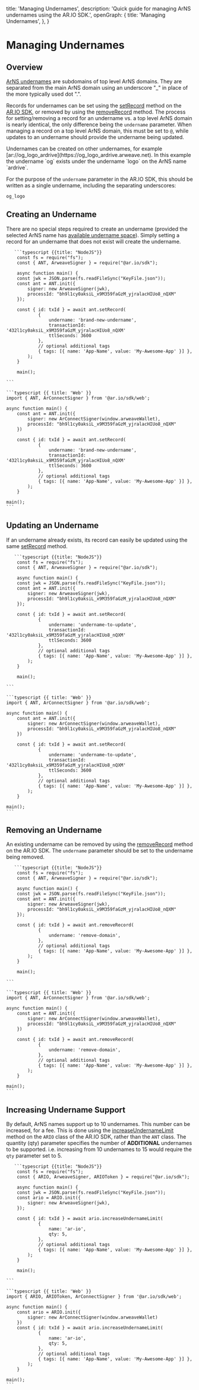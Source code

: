 
  title: 'Managing Undernames',
  description: 'Quick guide for managing ArNS undernames using the AR.IO SDK.',
  openGraph: {
    title: 'Managing Undernames',
  },
}

<HeroPattern />

# Managing Undernames

## Overview

[ArNS undernames](/arns#under_names) are subdomains of top level ArNS domains. They are separated from the main ArNS domain using an underscore "\_" in place of the more typically used dot ".".

Records for undernames can be set using the [setRecord](/ar-io-sdk/ants/set-record) method on the [AR.IO SDK](/ar-io-sdk), or removed by using the [removeRecord](/ar-io-sdk/ants/remove-record) method.
The process for setting/removing a record for an undername vs. a top level ArNS domain is nearly identical, the only difference being the `undername` parameter. When managing a record on a top level ArNS domain, this must be set to
`@`, while updates to an undername should provide the undername being updated.

<Tip title="Chaining Undernames">
  Undernames can be created on other undernames, for example
  [ar://og_logo_ardrive](https://og_logo_ardrive.arweave.net). In this example the undername `og` exists under the undername `logo` on the ArNS name `ardrive`.

  For the purpose of the `undername` parameter in the AR.IO SDK, this should be written as a single undername, including the separating underscores:

  `og_logo`
</Tip>

## Creating an Undername

There are no special steps required to create an undername (provided the selected ArNS name has [available undername space](#increasing-undername-support)). Simply setting a record for an undername that does not exist will create the undername.

<CodeGroup title="Create an Undername">

       ```typescript {{title: "NodeJS"}}
        const fs = require("fs");
        const { ANT, ArweaveSigner } = require("@ar.io/sdk");

        async function main() {
        const jwk = JSON.parse(fs.readFileSync("KeyFile.json"));
        const ant = ANT.init({
            signer: new ArweaveSigner(jwk),
            processId: "bh9l1cy0aksiL_x9M359faGzM_yjralacHIUo8_nQXM"
        });

        const { id: txId } = await ant.setRecord(
                {
                    undername: 'brand-new-undername',
                    transactionId: '432l1cy0aksiL_x9M359faGzM_yjralacHIUo8_nQXM'
                    ttlSeconds: 3600
                },
                // optional additional tags
                { tags: [{ name: 'App-Name', value: 'My-Awesome-App' }] },
            );
        }

        main();

    ```

    ```typescript {{ title: 'Web' }}
    import { ANT, ArConnectSigner } from '@ar.io/sdk/web';

    async function main() {
        const ant = ANT.init({
            signer: new ArConnectSigner(window.arweaveWallet),
            processId: "bh9l1cy0aksiL_x9M359faGzM_yjralacHIUo8_nQXM"
        })

        const { id: txId } = await ant.setRecord(
                {
                    undername: 'brand-new-undername',
                    transactionId: '432l1cy0aksiL_x9M359faGzM_yjralacHIUo8_nQXM'
                    ttlSeconds: 3600
                },
                // optional additional tags
                { tags: [{ name: 'App-Name', value: 'My-Awesome-App' }] },
            );
        }

    main();
    ```

</CodeGroup>

## Updating an Undername

If an undername already exists, its record can easily be updated using the same [setRecord](/ar-io-sdk/ants/set-record) method. 

<CodeGroup title="Update an Undername">

       ```typescript {{title: "NodeJS"}}
        const fs = require("fs");
        const { ANT, ArweaveSigner } = require("@ar.io/sdk");

        async function main() {
        const jwk = JSON.parse(fs.readFileSync("KeyFile.json"));
        const ant = ANT.init({
            signer: new ArweaveSigner(jwk),
            processId: "bh9l1cy0aksiL_x9M359faGzM_yjralacHIUo8_nQXM"
        });

        const { id: txId } = await ant.setRecord(
                {
                    undername: 'undername-to-update',
                    transactionId: '432l1cy0aksiL_x9M359faGzM_yjralacHIUo8_nQXM'
                    ttlSeconds: 3600
                },
                // optional additional tags
                { tags: [{ name: 'App-Name', value: 'My-Awesome-App' }] },
            );
        }

        main();

    ```

    ```typescript {{ title: 'Web' }}
    import { ANT, ArConnectSigner } from '@ar.io/sdk/web';

    async function main() {
        const ant = ANT.init({
            signer: new ArConnectSigner(window.arweaveWallet),
            processId: "bh9l1cy0aksiL_x9M359faGzM_yjralacHIUo8_nQXM"
        })

        const { id: txId } = await ant.setRecord(
                {
                    undername: 'undername-to-update',
                    transactionId: '432l1cy0aksiL_x9M359faGzM_yjralacHIUo8_nQXM'
                    ttlSeconds: 3600
                },
                // optional additional tags
                { tags: [{ name: 'App-Name', value: 'My-Awesome-App' }] },
            );
        }

    main();
    ```

</CodeGroup>

## Removing an Undername

An existing undername can be removed by using the [removeRecord](/ar-io-sdk/ants/remove-record) method on the AR.IO SDK. 
The `undername` parameter should be set to the undername being removed.

<CodeGroup title="Remove Undername">

       ```typescript {{title: "NodeJS"}}
        const fs = require("fs");
        const { ANT, ArweaveSigner } = require("@ar.io/sdk");

        async function main() {
        const jwk = JSON.parse(fs.readFileSync("KeyFile.json"));
        const ant = ANT.init({
            signer: new ArweaveSigner(jwk),
            processId: "bh9l1cy0aksiL_x9M359faGzM_yjralacHIUo8_nQXM"
        });

        const { id: txId } = await ant.removeRecord(
                {
                    undername: 'remove-domain',
                },
                // optional additional tags
                { tags: [{ name: 'App-Name', value: 'My-Awesome-App' }] },
            );
        }

        main();

    ```

    ```typescript {{ title: 'Web' }}
    import { ANT, ArConnectSigner } from '@ar.io/sdk/web';

    async function main() {
        const ant = ANT.init({
            signer: new ArConnectSigner(window.arweaveWallet),
            processId: "bh9l1cy0aksiL_x9M359faGzM_yjralacHIUo8_nQXM"
        })

        const { id: txId } = await ant.removeRecord(
                {
                    undername: 'remove-domain',
                },
                // optional additional tags
                { tags: [{ name: 'App-Name', value: 'My-Awesome-App' }] },
            );
        }

    main();
    ```

</CodeGroup>

## Increasing Undername Support

By default, ArNS names support up to 10 undernames. This number can be increased, for a fee. This is done using the [increaseUndernameLimit](/ar-io-sdk/ario/arns/increase-undername-limit) method on the `ARIO` class of the AR.IO SDK, rather than the `ANT` class.
The quantity (qty) parameter specifies the number of **ADDITIONAL** undernames to be supported. i.e. increasing from 10 undernames to 15 would require the `qty` parameter set to 5.

<CodeGroup title="Increasing Undername Support">

       ```typescript {{title: "NodeJS"}}
        const fs = require("fs");
        const { ARIO, ArweaveSigner, ARIOToken } = require("@ar.io/sdk");

        async function main() {
        const jwk = JSON.parse(fs.readFileSync("KeyFile.json"));
        const ario = ARIO.init({
            signer: new ArweaveSigner(jwk),
        });

        const { id: txId } = await ario.increaseUndernameLimit(
                {
                    name: 'ar-io',
                    qty: 5,
                },
                // optional additional tags
                { tags: [{ name: 'App-Name', value: 'My-Awesome-App' }] },
            );
        }

        main();

    ```

    ```typescript {{ title: 'Web' }}
    import { ARIO, ARIOToken, ArConnectSigner } from '@ar.io/sdk/web';

    async function main() {
        const ario = ARIO.init({
            signer: new ArConnectSigner(window.arweaveWallet)
        })
        const { id: txId } = await ario.increaseUndernameLimit(
                {
                    name: 'ar-io',
                    qty: 5,
                },
                // optional additional tags
                { tags: [{ name: 'App-Name', value: 'My-Awesome-App' }] },
            );
        }

    main();
    ```

</CodeGroup>